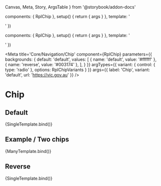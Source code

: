   Canvas,
  Meta,
  Story,
  ArgsTable
} from '@storybook/addon-docs'

  components: { RplChip },
  setup() {
    return { args }
  },
  template: '<div class="sb-container"><RplChip v-bind="args" /></div>'
})

  components: { RplChip },
  setup() {
    return { args }
  },
  template: '<div class="sb-container"><RplChip v-bind="args" /><RplChip v-bind="args" /></div>'
})

<Meta
  title='Core/Navigation/Chip'
  component={RplChip}
  parameters={{
    backgrounds: {
      default: 'default',
      values: [
        { name: 'default', value: '#ffffff' },
        { name: 'reverse', value: '#003174' },
      ],
    }
  }}
  argTypes={{
    variant: {
      control: { type: 'radio' },
      options: RplChipVariants
    }
  }}
  args={{
    label: 'Chip',
    variant: 'default',
    url: 'https://vic.gov.au'
  }}
/>

# Chip

<ArgsTable of={RplChip} />

## Default

<Canvas>
  <Story
    name='Default'
    play={a11yStoryCheck}
  >
    {SingleTemplate.bind()}
  </Story>
</Canvas>

## Example / Two chips

<Canvas>
  <Story
    name='Example/Two chips'
    play={a11yStoryCheck}
  >
    {ManyTemplate.bind()}
  </Story>
</Canvas>

## Reverse

<Canvas>
  <Story
    name='Reversed'
    parameters={{
      backgrounds: {
        default: 'reverse'
      },
    }}
    args={{
      variant: 'reverse'
    }}
    play={a11yStoryCheck}
  >
    {SingleTemplate.bind()}
  </Story>
</Canvas>
